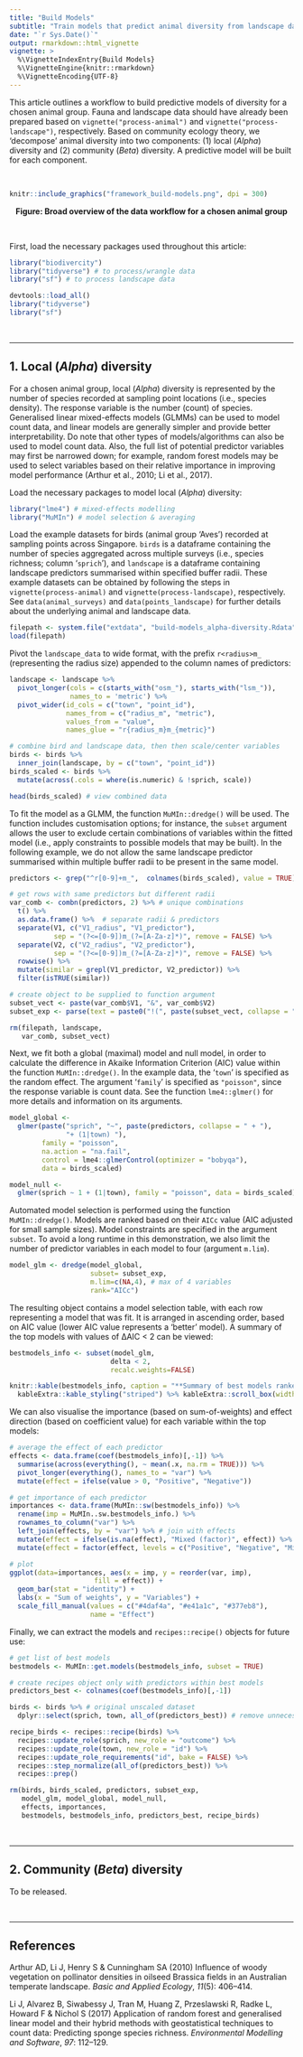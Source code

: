 ```yaml
---
title: "Build Models"
subtitle: "Train models that predict animal diversity from landscape data"
date: "`r Sys.Date()`"
output: rmarkdown::html_vignette
vignette: >
  %\VignetteIndexEntry{Build Models}
  %\VignetteEngine{knitr::rmarkdown}
  %\VignetteEncoding{UTF-8}
---
```


This article outlines a workflow to build predictive models of diversity for a chosen animal group. Fauna and landscape data should have already been prepared based on `vignette("process-animal")` and `vignette("process-landscape")`, respectively. Based on community ecology theory, we ‘decompose’ animal diversity into two components: (1) local (_Alpha_) diversity and (2) community (_Beta_) diversity. A predictive model will be built for each component.

<br>

```r
knitr::include_graphics("framework_build-models.png", dpi = 300)
```
<center><b> Figure: Broad overview of the data workflow for a chosen animal group </b></center>

<br>

First, load the necessary packages used throughout this article:

```r
library("biodivercity")
library("tidyverse") # to process/wrangle data
library("sf") # to process landscape data
```

```r
devtools::load_all()
library("tidyverse") 
library("sf") 
```
 
<br>

---

## 1. Local (_Alpha_) diversity

For a chosen animal group, local (_Alpha_) diversity is represented by the number of species recorded at sampling point locations (i.e., species density). The response variable is the number (count) of species. Generalised linear mixed-effects models (GLMMs) can be used to model count data, and linear models are generally simpler and provide better interpretability. Do note that other types of models/algorithms can also be used to model count data. Also, the full list of potential predictor variables may first be narrowed down; for example, random forest models may be used to select variables based on their relative importance in improving model performance (Arthur et al., 2010; Li et al., 2017). 

Load the necessary packages to model local (_Alpha_) diversity:

```r
library("lme4") # mixed-effects modelling
library("MuMIn") # model selection & averaging
```

Load the example datasets for birds (animal group 'Aves') recorded at sampling points across Singapore. `birds` is a dataframe containing the number of species aggregated across multiple surveys (i.e., species richness; column '`sprich`'), and `landscape` is a dataframe containing landscape predictors summarised within specified buffer radii. These example datasets can be obtained by following the steps in `vignette(process-animal)` and `vignette(process-landscape)`, respectively. See `data(animal_surveys)` and `data(points_landscape)` for further details about the underlying animal and landscape data.

```r
filepath <- system.file("extdata", "build-models_alpha-diversity.Rdata", package="biodivercity")
load(filepath)
```

Pivot the `landscape_data` to wide format, with the prefix `r<radius>m_` (representing the radius size) appended to the column names of predictors:

```r
landscape <- landscape %>% 
  pivot_longer(cols = c(starts_with("osm_"), starts_with("lsm_")),
               names_to = 'metric') %>% 
  pivot_wider(id_cols = c("town", "point_id"),
              names_from = c("radius_m", "metric"), 
              values_from = "value",
              names_glue = "r{radius_m}m_{metric}")

# combine bird and landscape data, then then scale/center variables
birds <- birds %>% 
  inner_join(landscape, by = c("town", "point_id")) 
birds_scaled <- birds %>% 
  mutate(across(.cols = where(is.numeric) & !sprich, scale))

head(birds_scaled) # view combined data
```

To fit the model as a GLMM, the function `MuMIn::dredge()` will be used. The function includes customisation options; for instance, the `subset` argument allows the user to exclude certain combinations of variables within the fitted model (i.e., apply constraints to possible models that may be built). In the following example, we do not allow the same landscape predictor summarised within multiple buffer radii to be present in the same model.

```r

predictors <- grep("^r[0-9]+m_",  colnames(birds_scaled), value = TRUE) # get predictor names

# get rows with same predictors but different radii
var_comb <- combn(predictors, 2) %>% # unique combinations
  t() %>% 
  as.data.frame() %>%  # separate radii & predictors
  separate(V1, c("V1_radius", "V1_predictor"),
           sep = "(?<=[0-9])m_(?=[A-Za-z]*)", remove = FALSE) %>% 
  separate(V2, c("V2_radius", "V2_predictor"),
           sep = "(?<=[0-9])m_(?=[A-Za-z]*)", remove = FALSE) %>%
  rowwise() %>% 
  mutate(similar = grepl(V1_predictor, V2_predictor)) %>% 
  filter(isTRUE(similar))

# create object to be supplied to function argument
subset_vect <- paste(var_comb$V1, "&", var_comb$V2)
subset_exp <- parse(text = paste0("!(", paste(subset_vect, collapse = ") & !("), ")")) # function argument requires an expression

```

```r
rm(filepath, landscape,
   var_comb, subset_vect)
```

Next, we fit both a global (maximal) model and null model, in order to calculate the difference in Akaike Information Criterion (AIC) value within the function `MuMIn::dredge()`. In the example data, the '`town`' is specified as the random effect. The argument '`family`' is specified as `"poisson"`, since the response variable is count data. See the function `lme4::glmer()` for more details and information on its arguments.

```r
model_global <- 
  glmer(paste("sprich", "~", paste(predictors, collapse = " + "), 
              "+ (1|town) "),
        family = "poisson",
        na.action = "na.fail",
        control = lme4::glmerControl(optimizer = "bobyqa"),
        data = birds_scaled)

model_null <- 
  glmer(sprich ~ 1 + (1|town), family = "poisson", data = birds_scaled)
```

Automated model selection is performed using the function `MuMIn::dredge()`. Models are ranked based on their `AICc` value (AIC adjusted for small sample sizes). Model constraints are specified in the argument `subset`. To avoid a long runtime in this demonstration, we also limit the number of predictor variables in each model to four (argument `m.lim`).

```r
model_glm <- dredge(model_global,
                    subset= subset_exp,
                    m.lim=c(NA,4), # max of 4 variables
                    rank="AICc")
```

The resulting object contains a model selection table, with each row representing a model that was fit. It is arranged in ascending order, based on AIC value (lower AIC value represents a 'better' model). A summary of the top models with values of ΔAIC < 2 can be viewed:

```r
bestmodels_info <- subset(model_glm, 
                         delta < 2, 
                         recalc.weights=FALSE)

knitr::kable(bestmodels_info, caption = "**Summary of best models ranked based on automated model selection from `MuMIn::dredge()` (ΔAIC < 2).**") %>%
  kableExtra::kable_styling("striped") %>% kableExtra::scroll_box(width = "100%", height = "300px")
```
We can also visualise the importance (based on sum-of-weights) and effect direction (based on coefficient value) for each variable within the top models:

```r

# average the effect of each predictor
effects <- data.frame(coef(bestmodels_info)[,-1]) %>% 
  summarise(across(everything(), ~ mean(.x, na.rm = TRUE))) %>% 
  pivot_longer(everything(), names_to = "var") %>% 
  mutate(effect = ifelse(value > 0, "Positive", "Negative"))

# get importance of each predictor
importances <- data.frame(MuMIn::sw(bestmodels_info)) %>% 
  rename(imp = MuMIn..sw.bestmodels_info.) %>% 
  rownames_to_column("var") %>% 
  left_join(effects, by = "var") %>% # join with effects
  mutate(effect = ifelse(is.na(effect), "Mixed (factor)", effect)) %>%
  mutate(effect = factor(effect, levels = c("Positive", "Negative", "Mixed (factor)")))

# plot
ggplot(data=importances, aes(x = imp, y = reorder(var, imp), 
                     fill = effect)) + 
  geom_bar(stat = "identity") +
  labs(x = "Sum of weights", y = "Variables") +
  scale_fill_manual(values = c("#4daf4a", "#e41a1c", "#377eb8"),
                    name = "Effect")

```

Finally, we can extract the models and `recipes::recipe()` objects for future use:

```r

# get list of best models
bestmodels <- MuMIn::get.models(bestmodels_info, subset = TRUE)

# create recipes object only with predictors within best models
predictors_best <- colnames(coef(bestmodels_info)[,-1])

birds <- birds %>% # original unscaled dataset
  dplyr::select(sprich, town, all_of(predictors_best)) # remove unnecessary columns

recipe_birds <- recipes::recipe(birds) %>% 
  recipes::update_role(sprich, new_role = "outcome") %>%
  recipes::update_role(town, new_role = "id") %>%
  recipes::update_role_requirements("id", bake = FALSE) %>%
  recipes::step_normalize(all_of(predictors_best)) %>% 
  recipes::prep()
```


```r
rm(birds, birds_scaled, predictors, subset_exp,
   model_glm, model_global, model_null, 
   effects, importances,
   bestmodels, bestmodels_info, predictors_best, recipe_birds)
```

<br>

---

## 2. Community (_Beta_) diversity

To be released.

<br>

---

## References

Arthur AD, Li J, Henry S & Cunningham SA (2010) Influence of woody vegetation on pollinator densities in oilseed Brassica fields in an Australian temperate landscape. _Basic and Applied Ecology_, _11_(5): 406–414.

Li J, Alvarez B, Siwabessy J, Tran M, Huang Z, Przeslawski R, Radke L, Howard F & Nichol S (2017) Application of random forest and generalised linear model and their hybrid methods with geostatistical techniques to count data: Predicting sponge species richness. _Environmental Modelling and Software_, _97_: 112–129.
